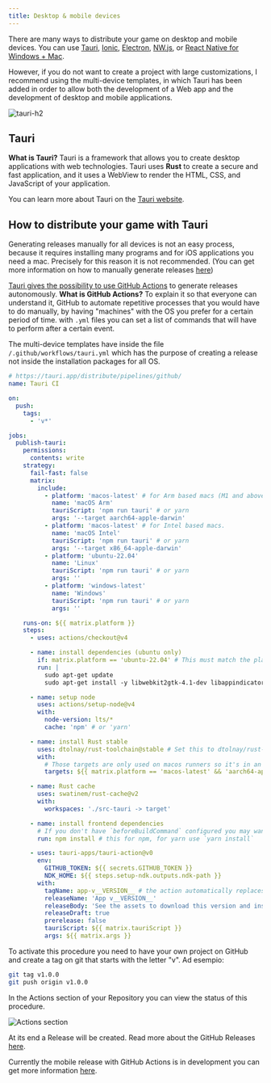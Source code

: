 ```yaml
---
title: Desktop & mobile devices
---
```


There are many ways to distribute your game on desktop and mobile devices. You can use [Tauri](https://v2.tauri.app/), [Ionic](https://ionicframework.com/), [Electron](https://www.electronjs.org/), [NW.js](https://nwjs.io/), or [React Native for Windows + Mac](https://microsoft.github.io/react-native-windows/).

However, if you do not want to create a project with large customizations, I recommend using the <DynamicLink href="/start/getting-started#project-initialization">multi-device templates</DynamicLink>, in which Tauri has been added in order to allow both the development of a Web app and the development of desktop and mobile applications.

![tauri-h2](/tauri.svg)

## Tauri

**What is Tauri?** Tauri is a framework that allows you to create desktop applications with web technologies. Tauri uses **Rust** to create a secure and fast application, and it uses a WebView to render the HTML, CSS, and JavaScript of your application.

You can learn more about Tauri on the [Tauri website](https://v2.tauri.app/).

## How to distribute your game with Tauri

Generating releases manually for all devices is not an easy process, because it requires installing many programs and for iOS applications you need a mac. Precisely for this reason it is not recommended. (You can get more information on how to manually generate releases [here](https://v2.tauri.app/distribute/))

[Tauri gives the possibility to use GitHub Actions](https://v2.tauri.app/distribute/pipelines/github/) to generate releases autonomously. **What is GitHub Actions?** To explain it so that everyone can understand it, GitHub to automate repetitive processes that you would have to do manually, by having "machines" with the OS you prefer for a certain period of time. with `.yml` files you can set a list of commands that will have to perform after a certain event.

The <DynamicLink href="/start/getting-started#project-initialization">multi-device templates</DynamicLink> have inside the file `/.github/workflows/tauri.yml` which has the purpose of creating a release not inside the installation packages for all OS.

```yml title=".github/workflows/tauri.yml"
# https://tauri.app/distribute/pipelines/github/
name: Tauri CI

on:
  push:
    tags:
      - 'v*'

jobs:
  publish-tauri:
    permissions:
      contents: write
    strategy:
      fail-fast: false
      matrix:
        include:
          - platform: 'macos-latest' # for Arm based macs (M1 and above).
            name: 'macOS Arm'
            tauriScript: 'npm run tauri' # or yarn
            args: '--target aarch64-apple-darwin'
          - platform: 'macos-latest' # for Intel based macs.
            name: 'macOS Intel'
            tauriScript: 'npm run tauri' # or yarn
            args: '--target x86_64-apple-darwin'
          - platform: 'ubuntu-22.04'
            name: 'Linux'
            tauriScript: 'npm run tauri' # or yarn
            args: ''
          - platform: 'windows-latest'
            name: 'Windows'
            tauriScript: 'npm run tauri' # or yarn
            args: ''

    runs-on: ${{ matrix.platform }}
    steps:
      - uses: actions/checkout@v4

      - name: install dependencies (ubuntu only)
        if: matrix.platform == 'ubuntu-22.04' # This must match the platform value defined above.
        run: |
          sudo apt-get update
          sudo apt-get install -y libwebkit2gtk-4.1-dev libappindicator3-dev librsvg2-dev patchelf

      - name: setup node
        uses: actions/setup-node@v4
        with:
          node-version: lts/*
          cache: 'npm' # or 'yarn'

      - name: install Rust stable
        uses: dtolnay/rust-toolchain@stable # Set this to dtolnay/rust-toolchain@nightly
        with:
          # Those targets are only used on macos runners so it's in an `if` to slightly speed up windows and linux builds.
          targets: ${{ matrix.platform == 'macos-latest' && 'aarch64-apple-darwin,x86_64-apple-darwin' || '' }}

      - name: Rust cache
        uses: swatinem/rust-cache@v2
        with:
          workspaces: './src-tauri -> target'

      - name: install frontend dependencies
        # If you don't have `beforeBuildCommand` configured you may want to build your frontend here too.
        run: npm install # this for npm, for yarn use `yarn install`

      - uses: tauri-apps/tauri-action@v0
        env:
          GITHUB_TOKEN: ${{ secrets.GITHUB_TOKEN }}
          NDK_HOME: ${{ steps.setup-ndk.outputs.ndk-path }}
        with:
          tagName: app-v__VERSION__ # the action automatically replaces \_\_VERSION\_\_ with the app version.
          releaseName: 'App v__VERSION__'
          releaseBody: 'See the assets to download this version and install.'
          releaseDraft: true
          prerelease: false
          tauriScript: ${{ matrix.tauriScript }}
          args: ${{ matrix.args }}
```

To activate this procedure you need to have your own project on GitHub and create a tag on git that starts with the letter "v". Ad esempio:

```bash
git tag v1.0.0
git push origin v1.0.0
```

In the Actions section of your Repository you can view the status of this procedure.

![Actions section](https://github.com/user-attachments/assets/b39055a9-02a7-472b-930f-daf0a9c6c78b)

At its end a Release will be created. Read more about the GitHub Releases [here](https://docs.github.com/en/repositories/releasing-projects-on-github/viewing-your-repositorys-releases-and-tags).

Currently the mobile release with GitHub Actions is in development you can get more information [here](https://github.com/tauri-apps/tauri-action/pull/924).
